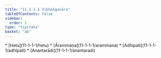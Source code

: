 ```yaml
---
title: "11.1.1.1 Vibhaṅgavāra"
tableOfContents: false
sidebar:
  order: 1
type: "tipitaka"
basket: "ab"
---
```



<DynamicBreadcrumb />



<TableOfContents>
* [Hetu](11-1-1-1/hetu)
* [Ārammaṇa](11-1-1-1/arammana)
* [Adhipati](11-1-1-1/adhipati)
* [Anantarādi](11-1-1-1/anantaradi)
</TableOfContents>